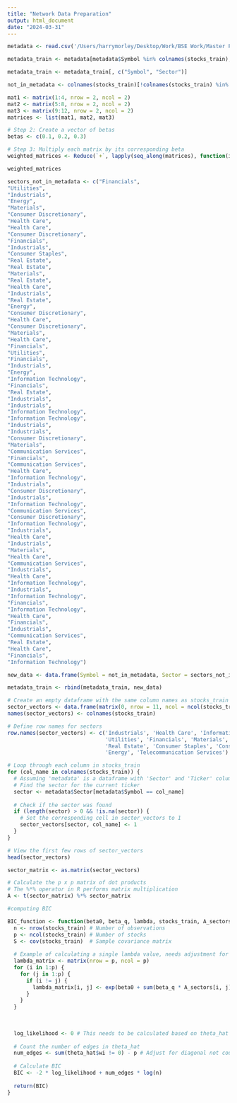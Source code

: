 ```yaml
---
title: "Network Data Preparation"
output: html_document
date: "2024-03-31"
---
```


```r
metadata <- read.csv('/Users/harrymorley/Desktop/Work/BSE Work/Master Project/Data/Archive_data/Company financial metadata.csv')

metadata_train <- metadata[metadata$Symbol %in% colnames(stocks_train),]

metadata_train <- metadata_train[, c("Symbol", "Sector")]

not_in_metadata <- colnames(stocks_train)[!colnames(stocks_train) %in% metadata_train$Symbol]
```

```r
mat1 <- matrix(1:4, nrow = 2, ncol = 2)
mat2 <- matrix(5:8, nrow = 2, ncol = 2)
mat3 <- matrix(9:12, nrow = 2, ncol = 2)
matrices <- list(mat1, mat2, mat3)

# Step 2: Create a vector of betas
betas <- c(0.1, 0.2, 0.3)

# Step 3: Multiply each matrix by its corresponding beta
weighted_matrices <- Reduce(`+`, lapply(seq_along(matrices), function(i) betas[i] * matrices[[i]]))

weighted_matrices
```

```r
sectors_not_in_metadata <- c("Financials", 
"Utilities", 
"Industrials", 
"Energy",
"Materials",
"Consumer Discretionary", 
"Health Care", 
"Health Care",
"Consumer Discretionary",
"Financials", 
"Industrials", 
"Consumer Staples", 
"Real Estate", 
"Real Estate",
"Materials", 
"Real Estate",
"Health Care", 
"Industrials", 
"Real Estate", 
"Energy", 
"Consumer Discretionary", 
"Health Care", 
"Consumer Discretionary",
"Materials",
"Health Care", 
"Financials",
"Utilities", 
"Financials", 
"Industrials", 
"Energy",
"Information Technology",
"Financials",
"Real Estate", 
"Industrials", 
"Industrials",
"Information Technology", 
"Information Technology",
"Industrials", 
"Industrials",
"Consumer Discretionary", 
"Materials",
"Communication Services", 
"Financials", 
"Communication Services", 
"Health Care", 
"Information Technology",
"Industrials", 
"Consumer Discretionary",
"Industrials",
"Information Technology", 
"Communication Services", 
"Consumer Discretionary", 
"Information Technology", 
"Industrials",
"Health Care",
"Industrials",
"Materials",
"Health Care", 
"Communication Services",
"Industrials",
"Health Care",
"Information Technology", 
"Industrials",
"Information Technology",
"Financials", 
"Information Technology", 
"Health Care", 
"Financials", 
"Industrials",
"Communication Services", 
"Real Estate", 
"Health Care",
"Financials", 
"Information Technology")

new_data <- data.frame(Symbol = not_in_metadata, Sector = sectors_not_in_metadata)

metadata_train <- rbind(metadata_train, new_data)
```


```r
# Create an empty dataframe with the same column names as stocks_train
sector_vectors <- data.frame(matrix(0, nrow = 11, ncol = ncol(stocks_train)))
names(sector_vectors) <- colnames(stocks_train)

# Define row names for sectors
row.names(sector_vectors) <- c('Industrials', 'Health Care', 'Information Technology', 
                               'Utilities', 'Financials', 'Materials', 
                               'Real Estate', 'Consumer Staples', 'Consumer Discretionary', 
                               'Energy', 'Telecommunication Services')

# Loop through each column in stocks_train
for (col_name in colnames(stocks_train)) {
  # Assuming 'metadata' is a dataframe with 'Sector' and 'Ticker' columns
  # Find the sector for the current ticker
  sector <- metadata$Sector[metadata$Symbol == col_name]
  
  # Check if the sector was found
  if (length(sector) > 0 && !is.na(sector)) {
    # Set the corresponding cell in sector_vectors to 1
    sector_vectors[sector, col_name] <- 1
  }
}

# View the first few rows of sector_vectors
head(sector_vectors)

```

```r
sector_matrix <- as.matrix(sector_vectors)

# Calculate the p x p matrix of dot products
# The %*% operator in R performs matrix multiplication
A <- t(sector_matrix) %*% sector_matrix
```

```r
#computing BIC 

BIC_function <- function(beta0, beta_q, lambda, stocks_train, A_sectors) {
  n <- nrow(stocks_train) # Number of observations
  p <- ncol(stocks_train) # Number of stocks
  S <- cov(stocks_train)  # Sample covariance matrix
  
  # Example of calculating a single lambda value, needs adjustment for your model
  lambda_matrix <- matrix(nrow = p, ncol = p)
  for (i in 1:p) {
    for (j in 1:p) {
      if (i != j) {
        lambda_matrix[i, j] <- exp(beta0 + sum(beta_q * A_sectors[i, j])) # Adjust this based on your actual model
      }
    }
  }
  
  
  
  log_likelihood <- 0 # This needs to be calculated based on theta_hat
  
  # Count the number of edges in theta_hat
  num_edges <- sum(theta_hat$wi != 0) - p # Adjust for diagonal not counting
  
  # Calculate BIC
  BIC <- -2 * log_likelihood + num_edges * log(n)
  
  return(BIC)
}
```



